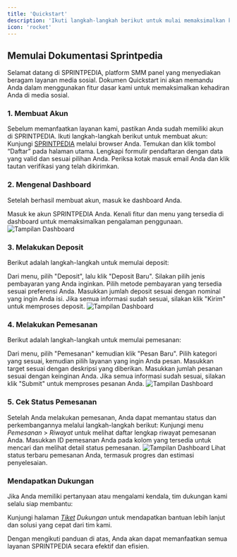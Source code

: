 ```yaml
---
title: 'Quickstart'
description: 'Ikuti langkah-langkah berikut untuk mulai memaksimalkan kehadiran Anda di media sosial dengan SPRINTPEDIA'
icon: 'rocket'
---
```


## Memulai Dokumentasi Sprintpedia

Selamat datang di <Tooltip tip="SMM Panel Indonesia">SPRINTPEDIA</Tooltip>, platform SMM panel yang menyediakan beragam layanan media sosial. Dokumen Quickstart ini akan memandu Anda dalam menggunakan fitur dasar kami untuk memaksimalkan kehadiran Anda di media sosial.

### 1. Membuat Akun
Sebelum memanfaatkan layanan kami, pastikan Anda sudah memiliki akun di <Tooltip tip="SMM Panel Indonesia">SPRINTPEDIA</Tooltip>. Ikuti langkah-langkah berikut untuk membuat akun:
<AccordionGroup>
  <Accordion icon="laptop" title="Kunjungi Situs Web">
    Kunjungi [SPRINTPEDIA](https://sprintpedia.id) melalui browser Anda.
  </Accordion>
  <Accordion icon="user-plus" title="Klik Daftar">
    Temukan dan klik tombol “Daftar” pada halaman utama.
  </Accordion>
  <Accordion icon="pen-field" title="Isi Formulir">
    Lengkapi formulir pendaftaran dengan data yang valid dan sesuai pilihan Anda.
  </Accordion>
  <Accordion icon="envelope" title="Verifikasi">
    Periksa kotak masuk email Anda dan klik tautan verifikasi yang telah dikirimkan.
  </Accordion>
</AccordionGroup>

### 2. Mengenal Dashboard
Setelah berhasil membuat akun, masuk ke dashboard Anda.

<AccordionGroup>
  <Accordion icon="right-to-bracket" title="Login">
    Masuk ke akun SPRINTPEDIA Anda.
  </Accordion>
  <Accordion icon="grid" title="Dashboard">
    Kenali fitur dan menu yang tersedia di dashboard untuk memaksimalkan pengalaman penggunaan.
    <Frame>
      <img src="/images/dashboard.png" alt="Tampilan Dashboard" />
    </Frame>
  </Accordion>
</AccordionGroup>

### 3. Melakukan Deposit
Berikut adalah langkah-langkah untuk memulai deposit:

<AccordionGroup>
  <Accordion icon="credit-card" title="Akses Deposit">
    Dari menu, pilih "Deposit", lalu klik "Deposit Baru".
  </Accordion>
  <Accordion icon="list" title="Pilih Jenis Pembayaran">
    Silakan pilih jenis pembayaran yang Anda inginkan.
  </Accordion>
  <Accordion icon="list" title="Pilih Metode Pembayaran">
    Pilih metode pembayaran yang tersedia sesuai preferensi Anda.
  </Accordion>
  <Accordion icon="circle-quarter-stroke" title="Masukkan Jumlah Deposit">
    Masukkan jumlah deposit sesuai dengan nominal yang ingin Anda isi.
  </Accordion>  
  <Accordion icon="check" title="Kirim Deposit">
    Jika semua informasi sudah sesuai, silakan klik "Kirim" untuk memproses deposit.
    <Frame>
      <img src="/images/deposit-submit.png" alt="Tampilan Dashboard" />
    </Frame>
  </Accordion>  
</AccordionGroup>


### 4. Melakukan Pemesanan
Berikut adalah langkah-langkah untuk memulai pemesanan:

<AccordionGroup>
  <Accordion icon="cart-shopping" title="Akses Pemesanan">
    Dari menu, pilih "Pemesanan" kemudian klik "Pesan Baru".
  </Accordion>
  <Accordion icon="server" title="Pilih Layanan">
    Pilih kategori yang sesuai, kemudian pilih layanan yang ingin Anda pesan.
  </Accordion>
  <Accordion icon="bullseye" title="Masukkan Target">
    Masukkan target sesuai dengan deskripsi yang diberikan.
  </Accordion>
  <Accordion icon="circle-quarter-stroke" title="Masukkan Jumlah Pesanan">
    Masukkan jumlah pesanan sesuai dengan keinginan Anda.
  </Accordion>
  <Accordion icon="check" title="Kirim Pesanan">
    Jika semua informasi sudah sesuai, silakan klik "Submit" untuk memproses pesanan Anda.
    <Frame>
      <img src="/images/pemesanan-submit.png" alt="Tampilan Dashboard" />
    </Frame>
  </Accordion>
</AccordionGroup>


### 5. Cek Status Pemesanan
Setelah Anda melakukan pemesanan, Anda dapat memantau status dan perkembangannya melalui langkah-langkah berikut:
<AccordionGroup>
  <Accordion icon="clock-rotate-left" title="Akses Riwayat Pemesanan">
    Kunjungi menu *Pemesanan* > *Riwayat* untuk melihat daftar lengkap riwayat pemesanan Anda.
  </Accordion>
  <Accordion icon="magnifying-glass" title="Masukkan ID Pemesanan">
    Masukkan ID pemesanan Anda pada kolom yang tersedia untuk mencari dan melihat detail status pemesanan.
    <Frame>
      <img src="/images/riwayat-pemesanan.png" alt="Tampilan Dashboard" />
    </Frame>
  </Accordion>
  <Accordion icon="handshake" title="Pantau Status Pemesanan">
    Lihat status terbaru pemesanan Anda, termasuk progres dan estimasi penyelesaian.
  </Accordion>
</AccordionGroup>

### Mendapatkan Dukungan
Jika Anda memiliki pertanyaan atau mengalami kendala, tim dukungan kami selalu siap membantu:

Kunjungi halaman *[Tiket](https://sprintpedia.id/ticket/history) Dukungan* untuk mendapatkan bantuan lebih lanjut dan solusi yang cepat dari tim kami.

Dengan mengikuti panduan di atas, Anda akan dapat memanfaatkan semua layanan SPRINTPEDIA secara efektif dan efisien.
